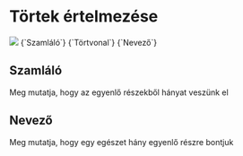 
# Törtek értelmezése

<SideNote>

<div style={{ position: 'relative' }}>
  <img src="/img/example_fraction.png" width={50} className="white-bg" />
  <span
    style={{ position: 'absolute', top: 4, left: 54, fontSize: 18 }}
  >{`Szamláló`}</span>
  <span
    style={{ position: 'absolute', top: 42, left: 54, fontSize: 18 }}
  >{`Törtvonal`}</span>
  <span
    style={{ position: 'absolute', top: 80, left: 54, fontSize: 18 }}
  >{`Nevező`}</span>
</div>

</SideNote>

## Szamláló

Meg mutatja, hogy az egyenlő részekből hányat veszünk el

## Nevező

Meg mutatja, hogy egy egészet hány egyenlő részre bontjuk
